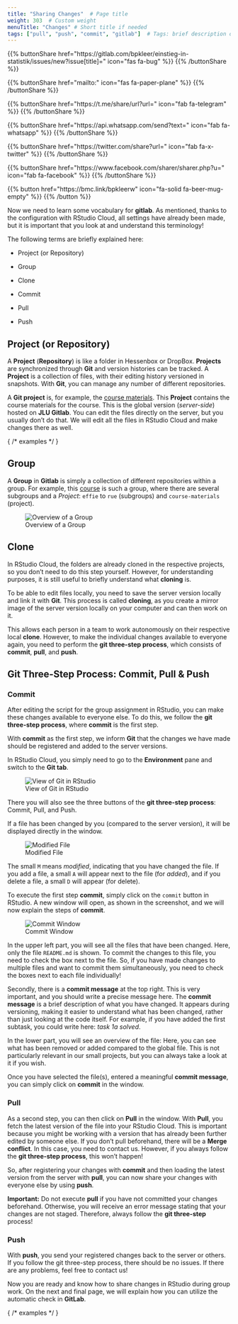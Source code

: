 ```yaml
---
title: "Sharing Changes"  # Page title
weight: 303  # Custom weight
menuTitle: "Changes" # Short title if needed
tags: ["pull", "push", "commit", "gitlab"]  # Tags: brief description of what happens on the page
---
```


{{% buttonShare href=\"https\:\/\/gitlab.com\/bpkleer\/einstieg-in-statistik\/issues\/new?issue[title]=\" icon=\"fas fa-bug\" %}} {{% /buttonShare %}} 

{{% buttonShare href=\"mailto\:\" icon=\"fas fa-paper-plane\" %}} {{% /buttonShare %}}

{{% buttonShare href=\"https\:\/\/t.me\/share\/url?url=\" icon=\"fab fa-telegram\" %}} {{% /buttonShare %}}

{{% buttonShare href=\"https\:\/\/api.whatsapp.com\/send?text=\" icon=\"fab fa-whatsapp\" %}} {{% /buttonShare %}}

{{% buttonShare href=\"https\:\/\/twitter.com\/share?url=\" icon=\"fab fa-x-twitter\" %}} {{% /buttonShare %}}

{{% buttonShare href=\"https\:\/\/www.facebook.com\/sharer\/sharer.php?u=\" icon=\"fab fa-facebook\" %}} {{% /buttonShare %}}

{{% button href=\"https\:\/\/bmc.link\/bpkleerw\" icon=\"fa-solid fa-beer-mug-empty\" %}} {{% /button %}}

Now we need to learn some vocabulary for **gitlab**. As mentioned, thanks to the configuration with RStudio Cloud, all settings have already been made, but it is important that you look at and understand this terminology!

The following terms are briefly explained here:

- Project (or Repository)

- Group

- Clone

- Commit

- Pull

- Push


## Project (or Repository)
A **Project** (**Repository**) is like a folder in Hessenbox or DropBox. **Projects** are synchronized through **Git** and version histories can be tracked. A **Project** is a collection of files, with their editing history versioned in snapshots. With **Git**, you can manage any number of different repositories.

A **Git project** is, for example, the [course materials](https://gitlab.ub.uni-giessen.de/intro-r-spring21/course-materials). This **Project** contains the course materials for the course. This is the global version (*server-side*) hosted on **JLU Gitlab**. You can edit the files directly on the server, but you usually don't do that. We will edit all the files in RStudio Cloud and make changes there as well. 

{ /* examples */ }

## Group
A **Group** in **Gitlab** is simply a collection of different repositories within a group. For example, this [course](https://gitlab.ub.uni-giessen.de/intro-r-spring21) is such a group, where there are several subgroups and a *Project*: `effie` to `rue` (subgroups) and `course-materials` (project).

![Overview of a Group](../img/groupteaching.png)

## Clone
In RStudio Cloud, the folders are already cloned in the respective projects, so you don't need to do this step yourself. However, for understanding purposes, it is still useful to briefly understand what **cloning** is.

To be able to edit files locally, you need to save the server version locally and link it with **Git**. This process is called **cloning**, as you create a mirror image of the server version locally on your computer and can then work on it.

This allows each person in a team to work autonomously on their respective local **clone**. However, to make the individual changes available to everyone again, you need to perform the **git three-step process**, which consists of **commit**, **pull**, and **push**.

## Git Three-Step Process: Commit, Pull & Push

### Commit
After editing the script for the group assignment in RStudio, you can make these changes available to everyone else. To do this, we follow the **git three-step process**, where **commit** is the first step.

With **commit** as the first step, we inform **Git** that the changes we have made should be registered and added to the server versions.

In RStudio Cloud, you simply need to go to the **Environment** pane and switch to the **Git tab**.

![View of Git in RStudio](../img/rstudio-git1.png)

There you will also see the three buttons of the **git three-step process**: Commit, Pull, and Push.

If a file has been changed by you (compared to the server version), it will be displayed directly in the window.

![Modified File](../img/rstudio-git2.png)

The small `M` means *modified*, indicating that you have changed the file. If you add a file, a small `A` will appear next to the file (for *added*), and if you delete a file, a small `D` will appear (for delete).

To execute the first step **commit**, simply click on the `commit` button in RStudio. A new window will open, as shown in the screenshot, and we will now explain the steps of **commit**.

![Commit Window](../img/rstudio-git3.png)

In the upper left part, you will see all the files that have been changed. Here, only the file `README.md` is shown. To commit the changes to this file, you need to check the box next to the file. So, if you have made changes to multiple files and want to commit them simultaneously, you need to check the boxes next to each file individually!

Secondly, there is a **commit message** at the top right. This is very important, and you should write a precise message here. The **commit message** is a brief description of what you have changed. It appears during versioning, making it easier to understand what has been changed, rather than just looking at the code itself. For example, if you have added the first subtask, you could write here: *task 1a solved*.

In the lower part, you will see an overview of the file: Here, you can see what has been removed or added compared to the global file. This is not particularly relevant in our small projects, but you can always take a look at it if you wish.

Once you have selected the file(s), entered a meaningful **commit message**, you can simply click on **commit** in the window.

### Pull
As a second step, you can then click on **Pull** in the window. With **Pull**, you fetch the latest version of the file into your RStudio Cloud. This is important because you might be working with a version that has already been further edited by someone else. If you don't pull beforehand, there will be a **Merge conflict**. In this case, you need to contact us. However, if you always follow the **git three-step process**, this won't happen!

So, after registering your changes with **commit** and then loading the latest version from the server with **pull**, you can now share your changes with everyone else by using **push**.

**Important:** Do not execute **pull** if you have not committed your changes beforehand. Otherwise, you will receive an error message stating that your changes are not staged. Therefore, always follow the **git three-step** process!

### Push
With **push**, you send your registered changes back to the server or others. If you follow the git three-step process, there should be no issues. If there are any problems, feel free to contact us!

Now you are ready and know how to share changes in RStudio during group work. On the next and final page, we will explain how you can utilize the automatic check in **GitLab**. 

{ /* examples */ }

